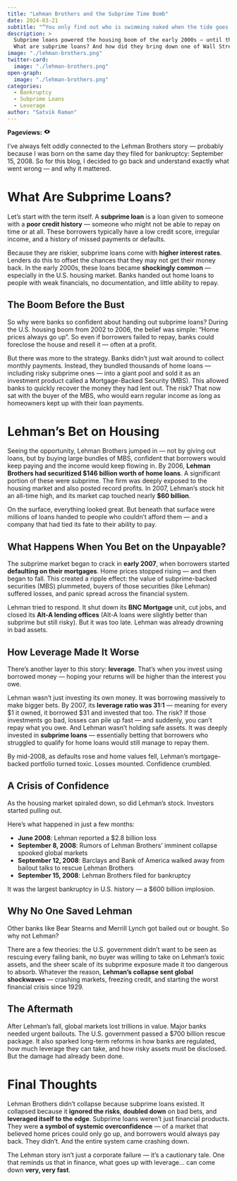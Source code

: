 ```yaml
---
title: "Lehman Brothers and the Subprime Time Bomb"
date: 2024-03-21
subtitle: "“You only find out who is swimming naked when the tide goes out.” — Warren Buffett"
description: >
  Subprime loans powered the housing boom of the early 2000s — until they shook the global financial system. 
  What are subprime loans? And how did they bring down one of Wall Street’s oldest investment banks: Lehman Brothers.
image: "./lehman-brothers.png"
twitter-card:
  image: "./lehman-brothers.png"
open-graph:
  image: "./lehman-brothers.png"
categories:
  - Bankruptcy
  - Subprime Loans
  - Leverage
author: "Satvik Raman"
---
```


<p><b>Pageviews:</b> <svg xmlns="http://www.w3.org/2000/svg" width="1em" height="1em" viewBox="0 0 256 256"><path fill="currentColor" d="M247.31 124.76c-.35-.79-8.82-19.58-27.65-38.41C194.57 61.26 162.88 48 128 48S61.43 61.26 36.34 86.35C17.51 105.18 9 124 8.69 124.76a8 8 0 0 0 0 6.5c.35.79 8.82 19.57 27.65 38.4C61.43 194.74 93.12 208 128 208s66.57-13.26 91.66-38.34c18.83-18.83 27.3-37.61 27.65-38.4a8 8 0 0 0 0-6.5M128 168a40 40 0 1 1 40-40a40 40 0 0 1-40 40"/></svg> <span class="waline-pageview-count"></i><p>

I’ve always felt oddly connected to the Lehman Brothers story — probably because I was born on the same day they filed for bankruptcy: September 15, 2008. So for this blog, I decided to go back and understand exactly what went wrong — and why it mattered.

# What Are Subprime Loans?
Let’s start with the term itself. A **subprime loan** is a loan given to someone with a **poor credit history** — someone who might not be able to repay on time or at all. These borrowers typically have a low credit score, irregular income, and a history of missed payments or defaults.

Because they are riskier, subprime loans come with **higher interest rates**. Lenders do this to offset the chances that they may not get their money back. In the early 2000s, these loans became **shockingly common** — especially in the U.S. housing market. Banks handed out home loans to people with weak financials, no documentation, and little ability to repay. 

## The Boom Before the Bust
So why were banks so confident about handing out subprime loans? During the U.S. housing boom from 2002 to 2006, the belief was simple: “Home prices always go up”. So even if borrowers failed to repay, banks could foreclose the house and resell it — often at a profit.

But there was more to the strategy. Banks didn’t just wait around to collect monthly payments. Instead, they bundled thousands of home loans — including risky subprime ones — into a giant pool and sold it as an investment product called a Mortgage-Backed Security (MBS). This allowed banks to quickly recover the money they had lent out. The risk? That now sat with the buyer of the MBS, who would earn regular income as long as homeowners kept up with their loan payments.

# Lehman’s Bet on Housing
Seeing the opportunity, Lehman Brothers jumped in — not by giving out loans, but by buying large bundles of MBS, confident that borrowers would keep paying and the income would keep flowing in. By 2006, **Lehman Brothers had securitized $146 billion worth of home loans**. A significant portion of these were subprime. The firm was deeply exposed to the housing market and also posted record profits. In 2007, Lehman’s stock hit an all-time high, and its market cap touched nearly **$60 billion**.

On the surface, everything looked great. But beneath that surface were millions of loans handed to people who couldn’t afford them — and a company that had tied its fate to their ability to pay.

## What Happens When You Bet on the Unpayable?
The subprime market began to crack in **early 2007**, when borrowers started **defaulting on their mortgages**. Home prices stopped rising — and then began to fall. This created a ripple effect: the value of subprime-backed securities (MBS) plummeted, buyers of those securities (like Lehman) suffered losses, and panic spread across the financial system.

Lehman tried to respond. It shut down its **BNC Mortgage** unit, cut jobs, and closed its **Alt-A lending offices** (Alt-A loans were slightly better than subprime but still risky). But it was too late. Lehman was already drowning in bad assets.

## How Leverage Made It Worse
There’s another layer to this story: **leverage**. That’s when you invest using borrowed money — hoping your returns will be higher than the interest you owe.

Lehman wasn’t just investing its own money. It was borrowing massively to make bigger bets. By 2007, its **leverage ratio was 31:1** — meaning for every $1 it owned, it borrowed $31 and invested that too. The risk? If those investments go bad, losses can pile up fast — and suddenly, you can’t repay what you owe. And Lehman wasn’t holding safe assets. It was deeply invested in **subprime loans** — essentially betting that borrowers who struggled to qualify for home loans would still manage to repay them. 

By mid-2008, as defaults rose and home values fell, Lehman’s mortgage-backed portfolio turned toxic. Losses mounted. Confidence crumbled.

## A Crisis of Confidence
As the housing market spiraled down, so did Lehman’s stock. Investors started pulling out.

Here’s what happened in just a few months:

* **June 2008**: Lehman reported a $2.8 billion loss
* **September 8, 2008**: Rumors of Lehman Brothers’ imminent collapse spooked global markets
* **September 12, 2008**: Barclays and Bank of America walked away from bailout talks to rescue Lehman Brothers
* **September 15, 2008**: Lehman Brothers filed for bankruptcy

It was the largest bankruptcy in U.S. history — a $600 billion implosion.

## Why No One Saved Lehman
Other banks like Bear Stearns and Merrill Lynch got bailed out or bought. So why not Lehman?

There are a few theories: the U.S. government didn’t want to be seen as rescuing every failing bank, no buyer was willing to take on Lehman’s toxic assets, and the sheer scale of its subprime exposure made it too dangerous to absorb. Whatever the reason, **Lehman's collapse sent global shockwaves** — crashing markets, freezing credit, and starting the worst financial crisis since 1929.

## The Aftermath
After Lehman’s fall, global markets lost trillions in value. Major banks needed urgent bailouts. The U.S. government passed a $700 billion rescue package. It also sparked long-term reforms in how banks are regulated, how much leverage they can take, and how risky assets must be disclosed. But the damage had already been done.

# Final Thoughts
Lehman Brothers didn’t collapse because subprime loans existed. It collapsed because it **ignored the risks**, **doubled down** on bad bets, and **leveraged itself to the edge**. Subprime loans weren’t just financial products. They were **a symbol of systemic overconfidence** — of a market that believed home prices could only go up, and borrowers would always pay back. They didn’t. And the entire system came crashing down.

The Lehman story isn’t just a corporate failure — it’s a cautionary tale. One that reminds us that in finance, what goes up with leverage… can come down **very, very fast**.
